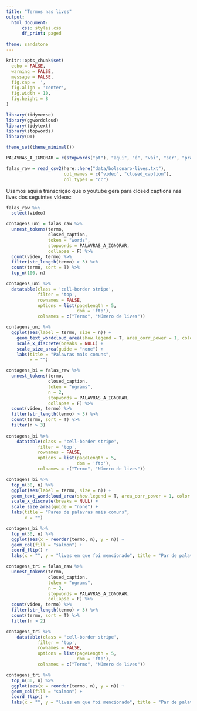```yaml
---
title: "Termos nas lives"
output:
  html_document:
      css: styles.css
      df_print: paged
      
theme: sandstone
---
```


```r
knitr::opts_chunk$set(
  echo = FALSE,
  warning = FALSE,
  message = FALSE,
  fig.cap = '',
  fig.align = 'center',
  fig.width = 10,
  fig.height = 8
)
```

```r
library(tidyverse)
library(ggwordcloud)
library(tidytext)
library(stopwords)
library(DT)

theme_set(theme_minimal())

PALAVRAS_A_IGNORAR = c(stopwords("pt"), "aqui", "é", "vai", "ser", "pra", "muito", "muita", "boa", "horas", "outra coisa", "coisa", "então", "para")
```

```r
falas_raw = read_csv2(here::here("data/bolsonaro-lives.txt"), 
                      col_names = c("video", "closed_caption"), 
                      col_types = "cc")
```

Usamos aqui a transcrição que o youtube gera para closed captions nas lives dos seguintes vídeos: 

```r
falas_raw %>% 
  select(video) 
```


```r
contagens_uni = falas_raw %>% 
  unnest_tokens(termo, 
                closed_caption, 
                token = "words", 
                stopwords = PALAVRAS_A_IGNORAR,
                collapse = F) %>%
  count(video, termo) %>%
  filter(str_length(termo) > 3) %>% 
  count(termo, sort = T) %>% 
  top_n(100, n)

contagens_uni %>% 
  datatable(class = 'cell-border stripe',
            filter = 'top',
            rownames = FALSE, 
            options = list(pageLength = 5,
                           dom = 'ftp'),
            colnames = c("Termo", "Número de lives"))
```

```r
contagens_uni %>% 
  ggplot(aes(label = termo, size = n)) +
    geom_text_wordcloud_area(show.legend = T, area_corr_power = 1, color = "tomato") +
    scale_x_discrete(breaks = NULL) +
    scale_size_area(guide = "none") +
    labs(title = "Palavras mais comuns",
         x = "")
```



```r
contagens_bi = falas_raw %>% 
  unnest_tokens(termo, 
                closed_caption, 
                token = "ngrams", 
                n = 2, 
                stopwords = PALAVRAS_A_IGNORAR,
                collapse = F) %>%
  count(video, termo) %>%
  filter(str_length(termo) > 3) %>% 
  count(termo, sort = T) %>% 
  filter(n > 3) 
  
contagens_bi %>% 
    datatable(class = 'cell-border stripe',
            filter = 'top',
            rownames = FALSE, 
            options = list(pageLength = 5,
                           dom = 'ftp'),
            colnames = c("Termo", "Número de lives"))
```

```r
contagens_bi %>% 
  top_n(30, n) %>% 
  ggplot(aes(label = termo, size = n)) +
  geom_text_wordcloud_area(show.legend = T, area_corr_power = 1, color = "tomato") +
  scale_x_discrete(breaks = NULL) +
  scale_size_area(guide = "none") +
  labs(title = "Pares de palavras mais comuns",
       x = "") 
```

```r
contagens_bi %>% 
  top_n(30, n) %>% 
  ggplot(aes(x = reorder(termo, n), y = n)) + 
  geom_col(fill = "salmon") + 
  coord_flip() + 
  labs(x = "", y = "lives em que foi mencionado", title = "Par de palavras")
```


```r
contagens_tri = falas_raw %>% 
  unnest_tokens(termo, 
                closed_caption, 
                token = "ngrams", 
                n = 3, 
                stopwords = PALAVRAS_A_IGNORAR,
                collapse = F) %>%
  count(video, termo) %>%
  filter(str_length(termo) > 3) %>% 
  count(termo, sort = T) %>% 
  filter(n > 2) 

contagens_tri %>% 
    datatable(class = 'cell-border stripe',
            filter = 'top',
            rownames = FALSE, 
            options = list(pageLength = 5,
                           dom = 'ftp'),
            colnames = c("Termo", "Número de lives"))
```

```r
contagens_tri %>% 
  top_n(30, n) %>% 
  ggplot(aes(x = reorder(termo, n), y = n)) + 
  geom_col(fill = "salmon") + 
  coord_flip() + 
  labs(x = "", y = "lives em que foi mencionado", title = "Par de palavras")

```

